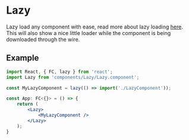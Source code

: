 
<Meta title="Lazy" component={Lazy} />

# Lazy

Lazy load any component with ease, read more about lazy loading [here](https://reactjs.org/docs/code-splitting.html). This will also show a nice little loader while the component is being downloaded through the wire.

## Example
```jsx
import React, { FC, lazy } from 'react';
import Lazy from 'components/Lazy/Lazy.component';

const MyLazyComponent = lazy(() => import('./LazyComponent'));

const App: FC<{}> = () => {
    return (
        <Lazy>
            <MyLazyComponent />
        </Lazy>
    );
}
```


<Preview>
  <Story name="default">
    <Lazy>
        <MyLazyComponent />
    </Lazy>
  </Story>
</Preview>
